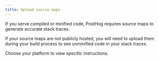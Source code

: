 ```yaml
---
title: Upload source maps
---
```




If you serve compiled or minified code, PostHog requires source maps to generate accurate stack traces. 

If your source maps are not publicly hosted, you will need to upload them during your build process to see unminified code in your stack traces. 

Choose your platform to view specific instructions.

<UploadSourceMapPlatforms />

